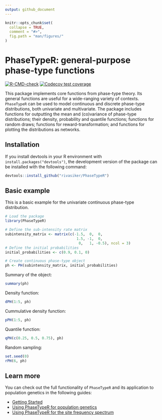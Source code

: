 ```yaml
---
output: github_document
---
```


<!-- README.md is generated from README.Rmd. Please edit that file -->

```r
knitr::opts_chunk$set(
  collapse = TRUE,
  comment = "#>",
  fig.path = "man/figures/"
)
```

# PhaseTypeR: general-purpose phase-type functions

<!-- badges: start -->
[![R-CMD-check](https://github.com/rivasiker/PhaseTypeR/actions/workflows/check-standard.yaml/badge.svg)](https://github.com/rivasiker/PhaseTypeR/actions/workflows/check-standard.yaml)
[![Codecov test coverage](https://codecov.io/gh/rivasiker/PhaseTypeR/branch/master/graph/badge.svg)](https://codecov.io/gh/rivasiker/PhaseTypeR?branch=master)
<!-- badges: end -->


This package implements core functions from phase-type theory. Its general functions are useful for a wide-ranging variety of contexts. `PhaseTypeR` can be used to model continuous and discrete phase-type distributions, both univariate and multivariate. The package includes functions for outputting the mean and (co)variance of phase-type distributions; their density, probability and quantile functions; functions for random draws; functions for reward-transformation; and functions for plotting the distributions as networks. 

## Installation

If you install devtools in your R environment with `install.packages("devtools")`, the development version of the package can be installed with the following command:

``` r
devtools::install_github("rivasiker/PhaseTypeR")
```

## Basic example

This is a basic example for the univariate continuous phase-type distribution.

```r
# Load the package
library(PhaseTypeR)

# Define the sub-intensity rate matrix
subintensity_matrix <- matrix(c(-1.5,  0,  0,
                                 1.5, -1,  0,
                                  0,   1, -0.5), ncol = 3)
# Define the initial probabilities
initial_probabilities <- c(0.9, 0.1, 0)

# Create continuous phase-type object
ph <- PH(subintensity_matrix, initial_probabilities)
```

Summary of the object:

```r
summary(ph)
```


Density function:

```r
dPH(1:5, ph)
```

Cummulative density function:

```r
pPH(1:5, ph)
```

Quantile function:

```r
qPH(c(0.25, 0.5, 0.75), ph)
```

Random sampling:

```r
set.seed(0)
rPH(6, ph)
```



## Learn more

You can check out the full functionality of `PhaseTypeR` and its application to 
population genetics in the following guides:

  - [Getting Started](https://rivasiker.github.io/PhaseTypeR/articles/PhaseTypeR.html)
  - [Using PhaseTypeR for population genetics](https://rivasiker.github.io/PhaseTypeR/articles/a2_pop_gen_iker.html)
  - [Using PhaseTypeR for the site frequency spectrum](https://rivasiker.github.io/PhaseTypeR/articles/a3_phasetypeR_SFS.html)
  
